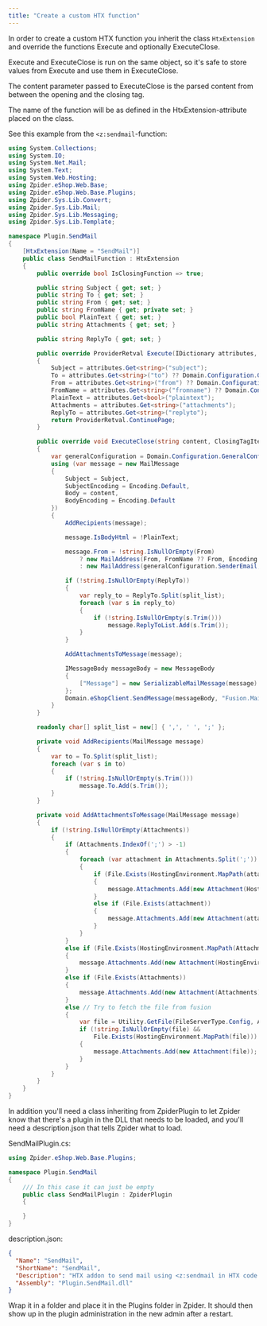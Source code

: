 ```yaml
---
title: "Create a custom HTX function"
---
```


In order to create a custom HTX function you inherit the class `HtxExtension` and override the functions Execute and optionally ExecuteClose. 

Execute and ExecuteClose is run on the same object, so it's safe to store values from Execute and use them in ExecuteClose.

The content parameter passed to ExecuteClose is the parsed content from between the opening and the closing tag.

The name of the function will be as defined in the HtxExtension-attribute placed on the class.

See this example from the `<z:sendmail`-function:

```csharp
using System.Collections;
using System.IO;
using System.Net.Mail;
using System.Text;
using System.Web.Hosting;
using Zpider.eShop.Web.Base;
using Zpider.eShop.Web.Base.Plugins;
using Zpider.Sys.Lib.Convert;
using Zpider.Sys.Lib.Mail;
using Zpider.Sys.Lib.Messaging;
using Zpider.Sys.Lib.Template;

namespace Plugin.SendMail
{
    [HtxExtension(Name = "SendMail")]
    public class SendMailFunction : HtxExtension
    {
        public override bool IsClosingFunction => true;

        public string Subject { get; set; }
        public string To { get; set; }
        public string From { get; set; }
        public string FromName { get; private set; }
        public bool PlainText { get; set; }
        public string Attachments { get; set; }

        public string ReplyTo { get; set; }

        public override ProviderRetval Execute(IDictionary attributes, ScriptRunContext context)
        {
            Subject = attributes.Get<string>("subject");
            To = attributes.Get<string>("to") ?? Domain.Configuration.GeneralConfiguration.SenderEmail;
            From = attributes.Get<string>("from") ?? Domain.Configuration.GeneralConfiguration.SenderEmail;
            FromName = attributes.Get<string>("fromname") ?? Domain.Configuration.GeneralConfiguration.SenderName;
            PlainText = attributes.Get<bool>("plaintext");
            Attachments = attributes.Get<string>("attachments");
            ReplyTo = attributes.Get<string>("replyto");
            return ProviderRetval.ContinuePage;
        }

        public override void ExecuteClose(string content, ClosingTagItem item, ScriptRunContext runContext)
        {
            var generalConfiguration = Domain.Configuration.GeneralConfiguration;
            using (var message = new MailMessage
            {
                Subject = Subject,
                SubjectEncoding = Encoding.Default,
                Body = content,
                BodyEncoding = Encoding.Default
            })
            {
                AddRecipients(message);

                message.IsBodyHtml = !PlainText;

                message.From = !string.IsNullOrEmpty(From)
                    ? new MailAddress(From, FromName ?? From, Encoding.Default)
                    : new MailAddress(generalConfiguration.SenderEmail, generalConfiguration.SenderName);

                if (!string.IsNullOrEmpty(ReplyTo))
                {
                    var reply_to = ReplyTo.Split(split_list);
                    foreach (var s in reply_to)
                    {
                        if (!string.IsNullOrEmpty(s.Trim()))
                            message.ReplyToList.Add(s.Trim());
                    }
                }

                AddAttachmentsToMessage(message);

                IMessageBody messageBody = new MessageBody
                {
                    ["Message"] = new SerializableMailMessage(message)
                };
                Domain.eShopClient.SendMessage(messageBody, "Fusion.Mail", "SendMail", null);
            }
        }

        readonly char[] split_list = new[] { ',', ' ', ';' };

        private void AddRecipients(MailMessage message)
        {
            var to = To.Split(split_list);
            foreach (var s in to)
            {
                if (!string.IsNullOrEmpty(s.Trim()))
                    message.To.Add(s.Trim());
            }
        }

        private void AddAttachmentsToMessage(MailMessage message)
        {
            if (!string.IsNullOrEmpty(Attachments))
            {
                if (Attachments.IndexOf(';') > -1)
                {
                    foreach (var attachment in Attachments.Split(';'))
                    {
                        if (File.Exists(HostingEnvironment.MapPath(attachment)))
                        {
                            message.Attachments.Add(new Attachment(HostingEnvironment.MapPath(attachment)));
                        }
                        else if (File.Exists(attachment))
                        {
                            message.Attachments.Add(new Attachment(attachment));
                        }
                    }
                }
                else if (File.Exists(HostingEnvironment.MapPath(Attachments)))
                {
                    message.Attachments.Add(new Attachment(HostingEnvironment.MapPath(Attachments)));
                }
                else if (File.Exists(Attachments))
                {
                    message.Attachments.Add(new Attachment(Attachments));
                }
                else // Try to fetch the file from fusion
                {
                    var file = Utility.GetFile(FileServerType.Config, Attachments);
                    if (!string.IsNullOrEmpty(file) &&
                        File.Exists(HostingEnvironment.MapPath(file)))
                    {
                        message.Attachments.Add(new Attachment(file));
                    }
                }
            }
        }
    }
}
```

In addition you'll need a class inheriting from ZpiderPlugin to let Zpider know that there's a plugin in the DLL that needs to be loaded, and you'll need a description.json that tells Zpider what to load.

SendMailPlugin.cs:
```csharp
using Zpider.eShop.Web.Base.Plugins;

namespace Plugin.SendMail
{
    /// In this case it can just be empty
    public class SendMailPlugin : ZpiderPlugin
    {

    }
}
```

description.json:
```json
{
  "Name": "SendMail",
  "ShortName": "SendMail",
  "Description": "HTX addon to send mail using <z:sendmail in HTX code.",
  "Assembly": "Plugin.SendMail.dll"
}
```

Wrap it in a folder and place it in the Plugins folder in Zpider. It should then show up in the plugin administration in the new admin after a restart.